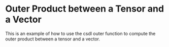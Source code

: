 Outer Product between a Tensor and a Vector
============================================

This is an example of how to use the csdl outer function to compute
the outer product between a tensor and a vector.


<WorkedExample />
